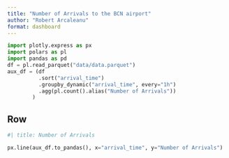 ```yaml
--- 
title: "Number of Arrivals to the BCN airport"
author: "Robert Arcaleanu"
format: dashboard
--- 
```


```python
import plotly.express as px
import polars as pl
import pandas as pd
df = pl.read_parquet("data/data.parquet")
aux_df = (df
          .sort("arrival_time")
          .groupby_dynamic("arrival_time", every="1h")
          .agg(pl.count().alias("Number of Arrivals"))
        )
```


## Row {height=60%}

```python
#| title: Number of Arrivals 

px.line(aux_df.to_pandas(), x="arrival_time", y="Number of Arrivals")
```